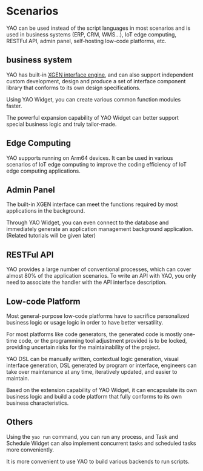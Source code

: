 # Scenarios

YAO can be used instead of the script languages ​​in most scenarios and is used in business systems (ERP, CRM, WMS...), IoT edge computing, RESTFul API, admin panel, self-hosting low-code platforms, etc.

## business system

YAO has built-in [XGEN interface engine](https://github.com/YaoApp/xgen), and can also support independent custom development, design and produce a set of interface component library that conforms to its own design specifications.

Using YAO Widget, you can create various common function modules faster.

The powerful expansion capability of YAO Widget can better support special business logic and truly tailor-made.

## Edge Computing

YAO supports running on Arm64 devices. It can be used in various scenarios of IoT edge computing to improve the coding efficiency of IoT edge computing applications.

## Admin Panel

The built-in XGEN interface can meet the functions required by most applications in the background.

Through YAO Widget, you can even connect to the database and immediately generate an application management background application. (Related tutorials will be given later)

## RESTFul API

YAO provides a large number of conventional processes, which can cover almost 80% of the application scenarios. To write an API with YAO, you only need to associate the handler with the API interface description.

## Low-code Platform

Most general-purpose low-code platforms have to sacrifice personalized business logic or usage logic in order to have better versatility.

For most platforms like code generators, the generated code is mostly one-time code, or the programming tool adjustment provided is to be locked, providing uncertain risks for the maintainability of the project.

YAO DSL can be manually written, contextual logic generation, visual interface generation, DSL generated by program or interface, engineers can take over maintenance at any time, iteratively updated, and easier to maintain.

Based on the extension capability of YAO Widget, it can encapsulate its own business logic and build a code platform that fully conforms to its own business characteristics.

## Others

Using the `yao run` command, you can run any process, and Task and Schedule Widget can also implement concurrent tasks and scheduled tasks more conveniently.

It is more convenient to use YAO to build various backends to run scripts.

<Div style={{ display: "flex", justifyContent: "space-between" }}>
  <Link type="prev" title="Why Yao" link="Introduction/Why Yao"></Link>
</Div>
